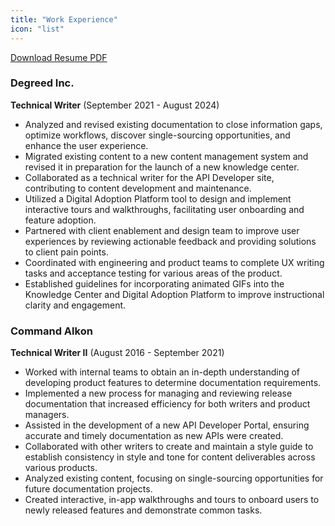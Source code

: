 ```yaml
---
title: "Work Experience"
icon: "list"
---
```

[Download Resume PDF](https://drive.google.com/file/d/1ngMrENjIkjMTViuWoOd3op0zyJK7g4Mm/view?usp=sharing)
### Degreed Inc.
**Technical Writer**
(September 2021 - August 2024)
* Analyzed and revised existing documentation to close information gaps, optimize workflows, discover single-sourcing opportunities, and enhance the user experience.
* Migrated existing content to a new content management system and revised it in preparation for the launch of a new knowledge center.
* Collaborated as a technical writer for the API Developer site, contributing to content development and maintenance.
* Utilized a Digital Adoption Platform tool to design and implement interactive tours and walkthroughs, facilitating user onboarding and feature adoption.
* Partnered with client enablement and design team to improve user experiences by reviewing actionable feedback and providing solutions to client pain points.
* Coordinated with engineering and product teams to complete UX writing tasks and acceptance testing for various areas of the product.
* Established guidelines for incorporating animated GIFs into the Knowledge Center and Digital Adoption Platform to improve instructional clarity and engagement.

### Command Alkon
**Technical Writer II**
(August 2016 - September 2021)
* Worked with internal teams to obtain an in-depth understanding of developing product features to determine documentation requirements.
* Implemented a new process for managing and reviewing release documentation that increased efficiency for both writers and product managers.
* Assisted in the development of a new API Developer Portal, ensuring accurate and timely documentation as new APIs were created.
* Collaborated with other writers to create and maintain a style guide to establish consistency in style and tone for content deliverables across various products.
* Analyzed existing content, focusing on single-sourcing opportunities for future documentation projects.
* Created interactive, in-app walkthroughs and tours to onboard users to newly released features and demonstrate common tasks. 
